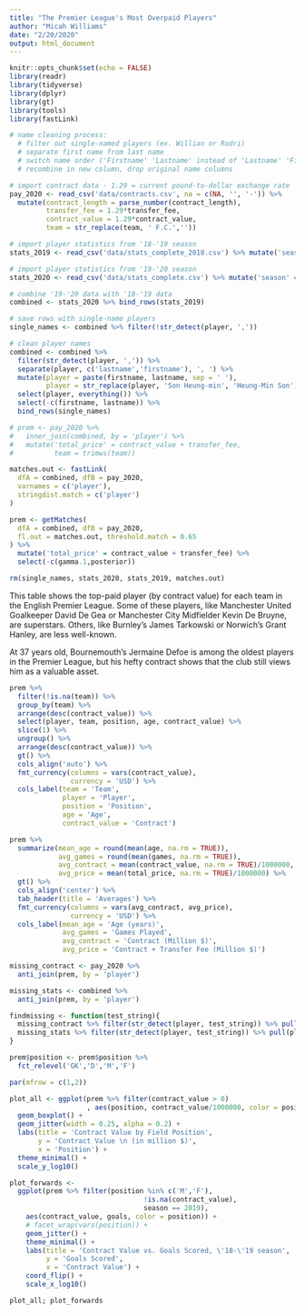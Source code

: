 ```yaml
---
title: "The Premier League's Most Overpaid Players"
author: "Micah Williams"
date: "2/20/2020"
output: html_document
---
```


```r
knitr::opts_chunk$set(echo = FALSE)
library(readr)
library(tidyverse)
library(dplyr)
library(gt)
library(tools)
library(fastLink)
```

```r

# name cleaning process:
  # filter out single-named players (ex. Willian or Rodri)
  # separate first name from last name
  # switch name order ('Firstname' 'Lastname' instead of 'Lastname' 'Firstname')
  # recombine in new column, drop original name columns

# import contract data - 1.29 = current pound-to-dollar exchange rate
pay_2020 <- read_csv('data/contracts.csv', na = c(NA, '', '-')) %>%
  mutate(contract_length = parse_number(contract_length),
         transfer_fee = 1.29*transfer_fee,
         contract_value = 1.29*contract_value,
         team = str_replace(team, ' F.C.',''))

# import player statistics from '18-'19 season
stats_2019 <- read_csv('data/stats_complete_2018.csv') %>% mutate('season' = 2019)

# import player statistics from '19-'20 season
stats_2020 <- read_csv('data/stats_complete.csv') %>% mutate('season' = 2020) 

# combine '19-'20 data with '18-'19 data
combined <- stats_2020 %>% bind_rows(stats_2019)

# save rows with single-name players
single_names <- combined %>% filter(!str_detect(player, ','))

# clean player names
combined <- combined %>%
  filter(str_detect(player, ',')) %>%
  separate(player, c('lastname','firstname'), ', ') %>%
  mutate(player = paste(firstname, lastname, sep = ' '),
         player = str_replace(player, 'Son Heung-min', 'Heung-Min Son')) %>%
  select(player, everything()) %>%
  select(-c(firstname, lastname)) %>%
  bind_rows(single_names)

# prem <- pay_2020 %>%
#   inner_join(combined, by = 'player') %>%
#   mutate('total_price' = contract_value + transfer_fee,
#          team = trimws(team))

matches.out <- fastLink(
  dfA = combined, dfB = pay_2020,
  varnames = c('player'),
  stringdist.match = c('player')
)

prem <- getMatches(
  dfA = combined, dfB = pay_2020,
  fl.out = matches.out, threshold.match = 0.65
) %>%
  mutate('total_price' = contract_value + transfer_fee) %>%
  select(-c(gamma.1,posterior))

rm(single_names, stats_2020, stats_2019, matches.out)
```

This table shows the top-paid player (by contract value) for each team in the English Premier League. Some of these players, like Manchester United Goalkeeper David De Gea or Manchester City Midfielder Kevin De Bruyne, are superstars. Others, like Burnley's James Tarkowski or Norwich's Grant Hanley, are less well-known.

At 37 years old, Bournemouth's Jermaine Defoe is among the oldest players in the Premier League, but his hefty contract shows that the club still views him as a valuable asset.

```r
prem %>% 
  filter(!is.na(team)) %>%
  group_by(team) %>% 
  arrange(desc(contract_value)) %>%
  select(player, team, position, age, contract_value) %>%
  slice(1) %>%
  ungroup() %>%
  arrange(desc(contract_value)) %>%
  gt() %>%
  cols_align('auto') %>%
  fmt_currency(columns = vars(contract_value),
               currency = 'USD') %>%
  cols_label(team = 'Team',
             player = 'Player',
             position = 'Position',
             age = 'Age',
             contract_value = 'Contract')
```


```r
prem %>% 
  summarize(mean_age = round(mean(age, na.rm = TRUE)),
            avg_games = round(mean(games, na.rm = TRUE)),
            avg_contract = mean(contract_value, na.rm = TRUE)/1000000,
            avg_price = mean(total_price, na.rm = TRUE)/1000000) %>%
  gt() %>%
  cols_align('center') %>%
  tab_header(title = 'Averages') %>%
  fmt_currency(columns = vars(avg_contract, avg_price),
               currency = 'USD') %>%
  cols_label(mean_age = 'Age (years)',
             avg_games = 'Games Played',
             avg_contract = 'Contract (Million $)',
             avg_price = 'Contract + Transfer Fee (Million $)')
```


```r
missing_contract <- pay_2020 %>%
  anti_join(prem, by = 'player')

missing_stats <- combined %>%
  anti_join(prem, by = 'player')
```


```r
findmissing <- function(test_string){
  missing_contract %>% filter(str_detect(player, test_string)) %>% pull(player)
  missing_stats %>% filter(str_detect(player, test_string)) %>% pull(player)
}
```




```r
prem$position <- prem$position %>%
  fct_relevel('GK','D','M','F')

par(mfrow = c(1,2))

plot_all <- ggplot(prem %>% filter(contract_value > 0)
                   , aes(position, contract_value/1000000, color = position)) +
  geom_boxplot() +
  geom_jitter(width = 0.25, alpha = 0.2) +
  labs(title = 'Contract Value by Field Position',
       y = 'Contract Value \n (in million $)',
       x = 'Position') +
  theme_minimal() +
  scale_y_log10()

plot_forwards <-
  ggplot(prem %>% filter(position %in% c('M','F'),
                                 !is.na(contract_value),
                                 season == 2019),
    aes(contract_value, goals, color = position)) +
    # facet_wrap(vars(position)) +
    geom_jitter() +
    theme_minimal() + 
    labs(title = 'Contract Value vs. Goals Scored, \'18-\'19 season',
         y = 'Goals Scored',
         x = 'Contract Value') +
    coord_flip() +
    scale_x_log10()

plot_all; plot_forwards
```


